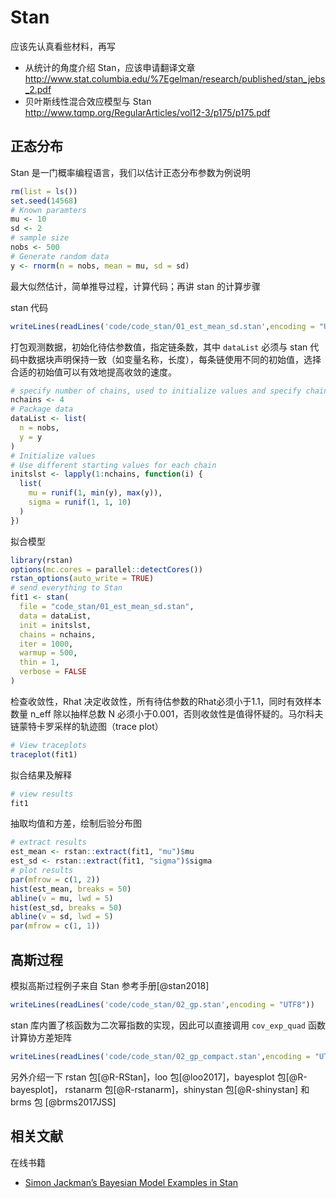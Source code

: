 # Stan {#intro-stan}

应该先认真看些材料，再写

- 从统计的角度介绍 Stan，应该申请翻译文章 <http://www.stat.columbia.edu/%7Egelman/research/published/stan_jebs_2.pdf>
- 贝叶斯线性混合效应模型与 Stan <http://www.tqmp.org/RegularArticles/vol12-3/p175/p175.pdf>


## 正态分布 {#normal-distribution}

Stan 是一门概率编程语言，我们以估计正态分布参数为例说明

```r
rm(list = ls())
set.seed(14568)
# Known paramters
mu <- 10
sd <- 2
# sample size
nobs <- 500
# Generate random data
y <- rnorm(n = nobs, mean = mu, sd = sd)
```

最大似然估计，简单推导过程，计算代码；再讲 stan 的计算步骤


stan 代码

```r
writeLines(readLines('code/code_stan/01_est_mean_sd.stan',encoding = "UTF8"))
```

打包观测数据，初始化待估参数值，指定链条数，其中 `dataList` 必须与 stan 代码中数据块声明保持一致（如变量名称，长度），每条链使用不同的初始值，选择合适的初始值可以有效地提高收敛的速度。

```r
# specify number of chains, used to initialize values and specify chains
nchains <- 4
# Package data
dataList <- list(
  n = nobs,
  y = y
)
# Initialize values
# Use different starting values for each chain
initslst <- lapply(1:nchains, function(i) {
  list(
    mu = runif(1, min(y), max(y)),
    sigma = runif(1, 1, 10)    
  )
})
```

拟合模型

```r
library(rstan)
options(mc.cores = parallel::detectCores())
rstan_options(auto_write = TRUE)
# send everything to Stan
fit1 <- stan(
  file = "code_stan/01_est_mean_sd.stan",
  data = dataList,
  init = initslst,
  chains = nchains,
  iter = 1000,
  warmup = 500,
  thin = 1,
  verbose = FALSE
)
```

检查收敛性，Rhat 决定收敛性，所有待估参数的Rhat必须小于1.1，同时有效样本数量 n_eff 除以抽样总数 N 必须小于0.001，否则收敛性是值得怀疑的。马尔科夫链蒙特卡罗采样的轨迹图（trace plot）


```r
# View traceplots
traceplot(fit1)
```

拟合结果及解释

```r
# view results
fit1
```

抽取均值和方差，绘制后验分布图

```r
# extract results
est_mean <- rstan::extract(fit1, "mu")$mu
est_sd <- rstan::extract(fit1, "sigma")$sigma
# plot results
par(mfrow = c(1, 2))
hist(est_mean, breaks = 50)
abline(v = mu, lwd = 5)
hist(est_sd, breaks = 50)
abline(v = sd, lwd = 5)
par(mfrow = c(1, 1))
```

## 高斯过程 {#gaussian-process}

模拟高斯过程例子来自 Stan 参考手册[@stan2018]

```r
writeLines(readLines('code/code_stan/02_gp.stan',encoding = "UTF8"))
```

stan 库内置了核函数为二次幂指数的实现，因此可以直接调用 `cov_exp_quad` 函数计算协方差矩阵

```r
writeLines(readLines('code/code_stan/02_gp_compact.stan',encoding = "UTF8"))
```

另外介绍一下 rstan 包[@R-RStan]，loo 包[@loo2017]，bayesplot 包[@R-bayesplot]， rstanarm 包[@R-rstanarm]，shinystan 包[@R-shinystan] 和 brms 包 [@brms2017JSS]


## 相关文献


在线书籍

- [Simon Jackman’s Bayesian Model Examples in Stan](https://jrnold.github.io/bugs-examples-in-stan/)





